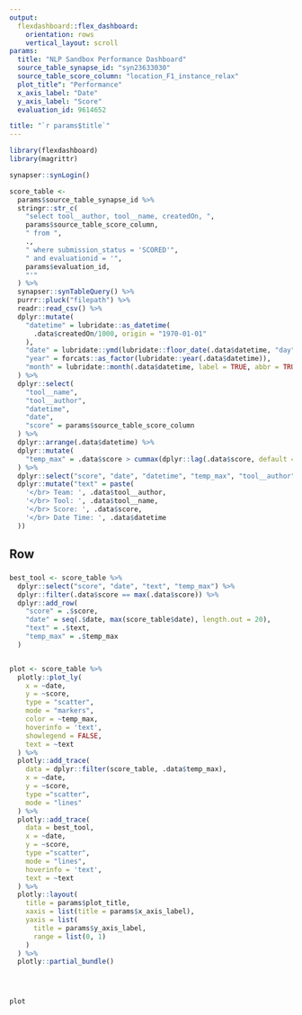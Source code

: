```yaml
---
output: 
  flexdashboard::flex_dashboard:
    orientation: rows
    vertical_layout: scroll
params:
  title: "NLP Sandbox Performance Dashboard"
  source_table_synapse_id: "syn23633030"
  source_table_score_column: "location_F1_instance_relax"
  plot_title": "Performance"
  x_axis_label: "Date"
  y_axis_label: "Score"
  evaluation_id: 9614652

title: "`r params$title`"
---
```


```r
library(flexdashboard)
library(magrittr)
```

```r
synapser::synLogin()

score_table <-
  params$source_table_synapse_id %>%
  stringr::str_c(
    "select tool__author, tool__name, createdOn, ",
    params$source_table_score_column,
    " from ", 
    ., 
    " where submission_status = 'SCORED'",
    " and evaluationid = '",
    params$evaluation_id,
    "'"
  ) %>%
  synapser::synTableQuery() %>%
  purrr::pluck("filepath") %>%
  readr::read_csv() %>%
  dplyr::mutate(
    "datetime" = lubridate::as_datetime(
      .data$createdOn/1000, origin = "1970-01-01"
    ),
    "date" = lubridate::ymd(lubridate::floor_date(.data$datetime, "day")),
    "year" = forcats::as_factor(lubridate::year(.data$datetime)),
    "month" = lubridate::month(.data$datetime, label = TRUE, abbr = TRUE)
  ) %>% 
  dplyr::select(
    "tool__name",
    "tool__author", 
    "datetime",
    "date",
    "score" = params$source_table_score_column
  ) %>% 
  dplyr::arrange(.data$datetime) %>% 
  dplyr::mutate(
    "temp_max" = .data$score > cummax(dplyr::lag(.data$score, default = 0))
  ) %>% 
  dplyr::select("score", "date", "datetime", "temp_max", "tool__author", "tool__name") %>% 
  dplyr::mutate("text" = paste(
    '</br> Team: ', .data$tool__author,
    '</br> Tool: ', .data$tool__name,
    '</br> Score: ', .data$score,
    '</br> Date Time: ', .data$datetime
  )) 

```



Row 
-----------------------------------------------------------------------

### 

```r

best_tool <- score_table %>% 
  dplyr::select("score", "date", "text", "temp_max") %>% 
  dplyr::filter(.data$score == max(.data$score)) %>% 
  dplyr::add_row(
    "score" = .$score,
    "date" = seq(.$date, max(score_table$date), length.out = 20), 
    "text" = .$text,
    "temp_max" = .$temp_max
  )


plot <- score_table %>% 
  plotly::plot_ly(
    x = ~date,
    y = ~score,
    type = "scatter",
    mode = "markers",
    color = ~temp_max,
    hoverinfo = 'text',
    showlegend = FALSE,
    text = ~text
  ) %>%
  plotly::add_trace(
    data = dplyr::filter(score_table, .data$temp_max),
    x = ~date,
    y = ~score,
    type ="scatter",
    mode = "lines"
  ) %>%
  plotly::add_trace(
    data = best_tool,
    x = ~date,
    y = ~score,
    type ="scatter",
    mode = "lines",
    hoverinfo = 'text',
    text = ~text
  ) %>%
  plotly::layout(
    title = params$plot_title,
    xaxis = list(title = params$x_axis_label),
    yaxis = list(
      title = params$y_axis_label,
      range = list(0, 1)
    )
  ) %>%
  plotly::partial_bundle()




plot


```
